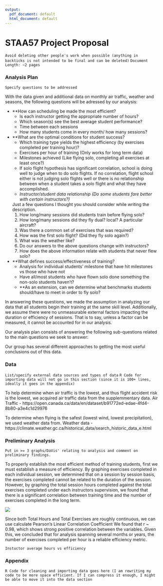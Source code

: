 ```yaml
---
output:
  pdf_document: default
  html_document: default
---
```


# STAA57 Project Proposal
`Avoid deleting other people's work when possible (anything in backticks is not intended to be final and can be deleted)`
`Document Length: ~2 pages`

### Analysis Plan
`Specify questions to be addressed`

With the data given and additional data on monthly air traffic, weather and seasons, the following questions will be adressed by our analysis:
  
  - **How can scheduling be made the most efficient?
    - Is each instructor getting the appropriate number of hours?
    - Which season(s) see the best average student performance?
    - Time between each sessions
    - How many students come in every month/ how many sessions?
  
  - **What are the optimal conditions for student success?
    - Which training type yields the highest efficiency (by exercises completed per training hour)?
    - Exercises per hour of training (Only works for long term data)
    - Milestones achieved (Like flying solo, completing all exercises at least once?)
    - If solo flight hypothesis has significant correlation, school is doing well to judge when to do solo flights. If no correlation, flight school either is not judging solo        flights well or there is no relationship between when a student takes a solo flight and what they have accomplished.
    - *Instructor/student data relationship (Do some students fare better with certain instructors?)*
    
    Just a few questions I thought you should consider while writing the description.
    1) How long/many sessions did students train before flying solo?
    2) How long/many sessions did they fly dual? local? A particular aircraft?
    3) Was there a common set of exercises that was required?
    4) How was the first solo flight? (Did they fly solo again?)
    5) What was the weather like?
    6) Do our answers to the above questions change with instructors?
    7) How does the above information relate with students that never flew solo?
    
  - **What defines success/effectiveness of training?
    - Analysis for individual students' milestone that have hit milestones vs those who have not
    - Have all/most students who have flown solo done something the non-solo students haven't?    
    - **As an extension, can we determine what benchmarks students should/have to meet in order to fly solo?
  
In answering these questions, we made the assumption in analyzing our data that all students begin their training at the same skill level. Additionally, we assume there were no unmeasurable external factors impacting the duration or efficiency of sessions. That is to say, unless a factor can be measured, it cannot be accounted for in our analysis.

Our analysis plan consists of answering the following sub-questions related to the main questions we seek to answer:

Our group has several different approaches to getting the most useful conclusions out of this data.

### Data
`List/specify external data sources and types of data`
`R Code for importing data will not go in this section (since it is 100+ lines, ideally it goes in the appendix)`

To help determine when air traffic is the lowest, and thus flight accident risk is the lowest, we acquired air traffic data from the supplemmentary data. 
Air Traffic - https://open.canada.ca/data/en/dataset/b91772ed-edae-4fd4-8b80-a3e4c1d29976

To determine when flying is the safest (lowest wind, lowest precipitation), we used weather data from.
Weather data - https://climate.weather.gc.ca/historical_data/search_historic_data_e.html

### Preliminary Analysis
`Put in >= 3 graphs/DaVis' relating to analysis and comment on preliminary findings.`

To properly establish the  most efficient method of training students, first we must establish a measure of efficiency. By graphing exercises completed in each individual session, we determined that on a session by session basis, the exercises completed cannot be related to the duration of the session. However, by graphing the total session hours completed against the total exercises completed under each instructors supervision, we found that there is a significant correlation between training time and the number of exercises completed in the long term.

![](img/Exercises_Vs_Duration.png)

Since both Total Hours and Total Exercises are roughly continuous, we can use calculate Pearson's Linear Correlation Coefficient
We found that r ~ 0.98, which shows strong positive correlation between the variables. Given this, we concluded that for analysis spanning several months or years, the number of exercises completed per hour is a reliable efficiency metric.

`Instuctor average hours vs efficiency`


### Appendix
`R Code for cleaning and importing data goes here (I am rewriting my code to be more space efficient. If I can compress it enough, I might be able to move it into the data section`
